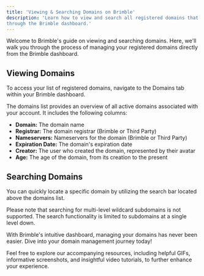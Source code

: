 ```yaml
---
title: 'Viewing & Searching Domains on Brimble'
description: 'Learn how to view and search all registered domains that are assigned to Brimble Projects 
through the Brimble dashboard.'
---
```


Welcome to Brimble's guide on viewing and searching domains. Here, we'll walk you through the process of managing your registered domains directly from the Brimble dashboard.

## Viewing Domains

To access your list of registered domains, navigate to the Domains tab within your Brimble dashboard.

The domains list provides an overview of all active domains associated with your account. It includes the following columns:

- **Domain:** The domain name
- **Registrar:** The domain registrar (Brimble or Third Party)
- **Nameservers:** Nameservers for the domain (Brimble or Third Party)
- **Expiration Date:** The domain's expiration date
- **Creator:** The user who created the domain, represented by their avatar
- **Age:** The age of the domain, from its creation to the present

## Searching Domains

You can quickly locate a specific domain by utilizing the search bar located above the domains list.

Please note that searching for multi-level wildcard subdomains is not supported. The search functionality is limited to subdomains at a single level down.

With Brimble's intuitive dashboard, managing your domains has never been easier. Dive into your domain management journey today!

Feel free to explore our accompanying resources, including helpful GIFs, informative screenshots, and insightful video tutorials, to further enhance your experience.
